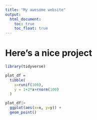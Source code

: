 ```yaml
---
title: "My awesome website"
output: 
  html_document:
    toc: true
    toc_float: true
---
```


# Here's a nice project

```r
library(tidyverse)

plot_df = 
  tibble(
    x=runif(100),
    y = 1+2*x+rnorm(100)
  )

plot_df|>
  ggplot(aes(x=x, y=y)) +
  geom_point()

```

